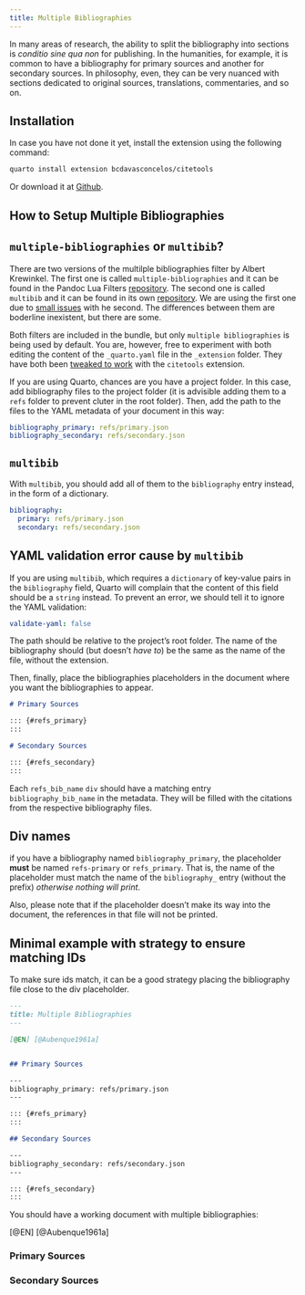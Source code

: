 ```yaml
---
title: Multiple Bibliographies
---
```



In many areas of research, the ability to split the bibliography into sections is *conditio sine qua non* for publishing. In the humanities, for example, it is common to have a bibliography for primary sources and another for secondary sources. In philosophy, even, they can be very nuanced with sections dedicated to original sources, translations, commentaries, and so on.

::: {.callout-tip collapse="false"}
## Installation

In case you have not done it yet, install the extension using the following command:

```bash
quarto install extension bcdavasconcelos/citetools
```

Or download it at [Github](bcdavasconcelos/citetools).
:::




## How to Setup Multiple Bibliographies


::: {.callout-note collapse="true"}
## `multiple-bibliographies` or `multibib`?
There are two versions of the multilple bibliographies filter by Albert Krewinkel. The first one is called `multiple-bibliographies` and it can be found in the Pandoc Lua Filters [repository](https://github.com/pandoc/lua-filters/tree/master/multiple-bibliographies). The second one is called `multibib` and it can be found in its own [repository](https://github.com/pandoc-ext/multibib). We are using the first one due to [small issues](https://github.com/pandoc-ext/multibib/issues/4#issue-1623925814) with he second. The differences between them are boderline inexistent, but there are some. <!-- [^2] -->

Both filters are included in the bundle, but only `multiple bibliographies` is being used by default. You are, however, free to experiment with both editing the content of the `_quarto.yaml` file in the `_extension` folder. They have both been [tweaked to work](https://github.com/bcdavasconcelos/citetools/blob/7ac1c6fd8c1d39db56ac5a41c037853cd76ac301/_extensions/citetools/multiple-bibliographies.lua#L66) with the `citetools` extension.
:::


If you are using Quarto, chances are you have a project folder. In this case, add bibliography files to the project folder (it is advisible adding them to a `refs` folder to prevent cluter in the root folder). Then, add the path to the files to the YAML metadata of your document in this way:

```yaml
bibliography_primary: refs/primary.json
bibliography_secondary: refs/secondary.json
```


::: {.callout-warning collapse="true"}
## `multibib`
With `multibib`, you should add all of them to the `bibliography` entry instead, in the form of a dictionary.  
```yaml  
bibliography:  
  primary: refs/primary.json  
  secondary: refs/secondary.json
```
::: {.callout-important collapse="true"}
## YAML validation error cause by `multibib`
If you are using `multibib`, which requires a `dictionary` of key-value pairs in the `bibliography` field, Quarto will complain that the content of this field should be a `string` instead. To prevent an error, we should tell it to ignore the YAML validation:

```yaml
validate-yaml: false
```
:::
:::



The path should be relative to the project's root folder. The name of the bibliography should (but doesn't *have to*) be the same as the name of the file, without the extension.

Then, finally, place the bibliographies placeholders in the document where you want the bibliographies to appear.

``` markdown
# Primary Sources

::: {#refs_primary}
:::

# Secondary Sources

::: {#refs_secondary}
:::
```

Each `refs_bib_name` `div` should have a matching entry `bibliography_bib_name` in the metadata. They will be filled with the citations from the respective bibliography files.

::: {.callout-important collapse="false"}
## Div names
if you have a bibliography named `bibliography_primary`, the placeholder **must** be named `refs-primary` or `refs_primary`. That is, the name of the placeholder must match the name of the `bibliography_` entry (without the prefix) *otherwise nothing will print*.


Also, please note that if the placeholder doesn't make its way into the document, the references in that file will not be printed. 
:::



## Minimal example with strategy to ensure matching IDs

To make sure ids match, it can be a good strategy placing the bibliography file close to the div placeholder.

```markdown
---
title: Multiple Bibliographies
---

[@EN] [@Aubenque1961a]


## Primary Sources

---
bibliography_primary: refs/primary.json
---

::: {#refs_primary}
:::

## Secondary Sources

---
bibliography_secondary: refs/secondary.json
---

::: {#refs_secondary}
:::
```

You should have a working document with multiple bibliographies:


[@EN] [@Aubenque1961a]

### Primary Sources
::: {#refs_primary}
:::
### Secondary Sources
::: {#refs_secondary}
:::
